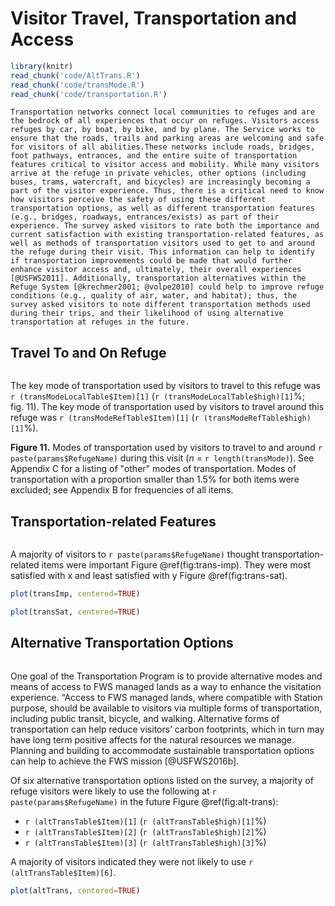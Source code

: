 # Visitor Travel, Transportation and Access {-#trans}

```r
library(knitr)
read_chunk('code/AltTrans.R')
read_chunk('code/transMode.R')
read_chunk('code/transportation.R')
```

```block2
Transportation networks connect local communities to refuges and are the bedrock of all experiences that occur on refuges. Visitors access refuges by car, by boat, by bike, and by plane. The Service works to ensure that the roads, trails and parking areas are welcoming and safe for visitors of all abilities.These networks include roads, bridges, foot pathways, entrances, and the entire suite of transportation features critical to visitor access and mobility. While many visitors arrive at the refuge in private vehicles, other options (including buses, trams, watercraft, and bicycles) are increasingly becoming a part of the visitor experience. Thus, there is a critical need to know how visitors perceive the safety of using these different transportation options, as well as different transportation features (e.g., bridges, roadways, entrances/exists) as part of their experience. The survey asked visitors to rate both the importance and current satisfaction with existing transportation-related features, as well as methods of transportation visitors used to get to and around the refuge during their visit. This information can help to identify if transportation improvements could be made that would further enhance visitor access and, ultimately, their overall experiences [@USFWS2011]. Additionally, transportation alternatives within the Refuge System [@krechmer2001; @volpe2010] could help to improve refuge conditions (e.g., quality of air, water, and habitat); thus, the survey asked visitors to note different transportation methods used during their trips, and their likelihood of using alternative transportation at refuges in the future.
```

## Travel To and On Refuge{-}
```r
```
The key mode of transportation used by visitors to travel to this refuge was `r (transModeLocalTable$Item)[1]` (`r (transModeLocalTable$high)[1]`%; fig. 11). The key mode of transportation used by visitors to travel around this refuge was `r (transModeRefTable$Item)[1]` (`r (transModeRefTable$high)[1]`%).

**Figure 11.** Modes of transportation used by visitors to travel to and around `r paste(params$RefugeName)` during this visit (*n* = `r length(transMode)`). See Appendix C for a listing of &quot;other&quot; modes of transportation. Modes of transportation with a proportion smaller than 1.5% for both items were excluded; see Appendix B for frequencies of all items.

## Transportation-related Features{-}

```r
```

A majority of visitors to `r paste(params$RefugeName)` thought transportation-related items were important Figure \@ref(fig:trans-imp). They were most satisfied with x and least satisfied with y Figure \@ref(fig:trans-sat).

```r
plot(transImp, centered=TRUE)
```

```r
plot(transSat, centered=TRUE)
```



## Alternative Transportation Options{-}
```r
```
One goal of the Transportation Program is to provide alternative modes and means of access to FWS managed lands as a way to enhance the visitation experience. "Access to FWS managed lands, where compatible with Station purpose, should be available to visitors via multiple forms of transportation, including public transit, bicycle, and walking. Alternative forms of transportation can help reduce visitors' carbon footprints, which in turn may have long term positive affects for the natural resources we manage. Planning and building to accommodate sustainable transportation options can help to achieve the FWS mission [@USFWS2016b].

Of six alternative transportation options listed on the survey, a majority of refuge visitors were likely to use the following at `r paste(params$RefugeName)` in the future Figure \@ref(fig:alt-trans):

- `r (altTransTable$Item)[1]` (`r (altTransTable$high)[1]`%)
- `r (altTransTable$Item)[2]` (`r (altTransTable$high)[2]`%)
- `r (altTransTable$Item)[3]` (`r (altTransTable$high)[3]`%)

A majority of visitors indicated they were not likely to use `r (altTransTable$Item)[6]`.

```r
plot(altTrans, centered=TRUE)
```
